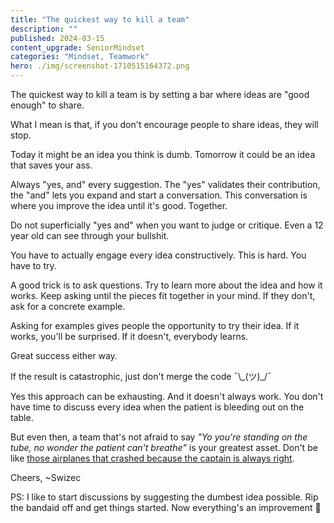 ```yaml
---
title: "The quickest way to kill a team"
description: ""
published: 2024-03-15
content_upgrade: SeniorMindset
categories: "Mindset, Teamwork"
hero: ./img/screenshot-1710515164372.png
---
```


The quickest way to kill a team is by setting a bar where ideas are "good enough" to share.

What I mean is that, if you don't encourage people to share ideas, they will stop.

Today it might be an idea you think is dumb.
Tomorrow it could be an idea that saves your ass.

Always "yes, and" every suggestion. The "yes" validates their contribution, the "and" lets you expand and start a conversation. This conversation is where you improve the idea until it's good. Together.

Do not superficially "yes and" when you want to judge or critique. Even a 12 year old can see through your bullshit.

You have to actually engage every idea constructively. This is hard. You have to try.

A good trick is to ask questions. Try to learn more about the idea and how it works. Keep asking until the pieces fit together in your mind. If they don't, ask for a concrete example.

Asking for examples gives people the opportunity to try their idea. If it works, you'll be surprised. If it doesn't, everybody learns.

Great success either way.

If the result is catastrophic, just don't merge the code ¯\\\_(ツ)\_/¯

Yes this approach can be exhausting. And it doesn't always work. You don't have time to discuss every idea when the patient is bleeding out on the table.

But even then, a team that's not afraid to say _"Yo you're standing on the tube, no wonder the patient can't breathe"_ is your greatest asset. Don't be like [those airplanes that crashed because the captain is always right](https://en.wikipedia.org/wiki/Impact_of_culture_on_aviation_safety#Past_incidents).

Cheers,
~Swizec

PS: I like to start discussions by suggesting the dumbest idea possible. Rip the bandaid off and get things started. Now everything's an improvement 🤘

